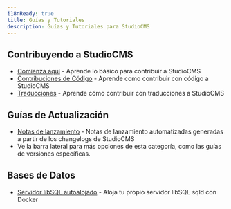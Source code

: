 ```yaml
---
i18nReady: true
title: Guías y Tutoriales
description: Guías y Tutoriales para StudioCMS
---
```


## Contribuyendo a StudioCMS

- [Comienza aquí](/es/guides/contributing/getting-started/) - Aprende lo básico para contribuir a StudioCMS
- [Contribuciones de Código](/es/guides/contributing/code-contributions/) - Aprende como contribuir con código a StudioCMS
- [Traducciones](/es/guides/contributing/translations/) - Aprende cómo contribuir con traducciones a StudioCMS

## Guías de Actualización

- [Notas de lanzamiento](/es/guides/upgrade/release-notes/) - Notas de lanzamiento automatizadas generadas a partir de los changelogs de StudioCMS
- Ve la barra lateral para más opciones de esta categoría, como las guías de versiones específicas.

## Bases de Datos

- [Servidor libSQL autoalojado](/es/guides/database/sqld-server/) - Aloja tu propio servidor libSQL sqld con Docker